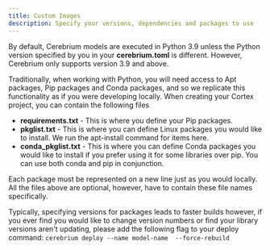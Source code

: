 ```yaml
---
title: Custom Images
description: Specify your versions, dependencies and packages to use
---
```


By default, Cerebrium models are executed in Python 3.9 unless the Python version specified by you in your **cerebrium.toml** is different. However, Cerebrium only supports version 3.9 and above.

Traditionally, when working with Python, you will need access to Apt packages, Pip packages and Conda packages, and so we replicate this functionality as if you were developing locally.
When creating your Cortex project, you can contain the following files

- **requirements.txt** - This is where you define your Pip packages.
- **pkglist.txt** - This is where you can define Linux packages you would like to install. We run the apt-install command for items here.
- **conda_pkglist.txt** - This is where you can define Conda packages you would like to install if you prefer using it for some libraries over pip. You can use both conda and pip in conjunction.

Each package must be represented on a new line just as you would locally. All the files above are optional, however, have to contain these file names specifically.

Typically, specifying versions for packages leads to faster builds however, if you ever find you would like to change version numbers or find your library versions aren't
updating, please add the following flag to your deploy command: `cerebrium deploy --name model-name  --force-rebuild`

